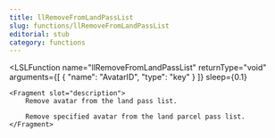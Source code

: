 ```yaml
---
title: llRemoveFromLandPassList
slug: functions/llRemoveFromLandPassList
editorial: stub
category: functions
---
```


<LSLFunction
	name="llRemoveFromLandPassList"
	returnType="void"
	arguments={[
	{
		"name": "AvatarID",
		"type": "key"
	}
]}
	sleep={0.1}
>
	<Fragment slot="description">
		Remove avatar from the land pass list.
		
		Remove specified avatar from the land parcel pass list.
	</Fragment>
</LSLFunction>
